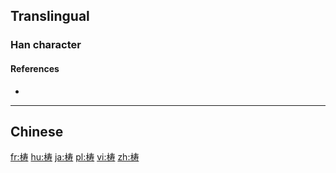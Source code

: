 {{also|檮}}
==Translingual==

===Han character===
{{Han char|rn=75|rad=木|as=07|sn=11|four=|canj=DQKI|ids=⿰木寿}}

====References====
* {{Han ref|kx=0531.131|hdz=21209.041|uh=68BC|ud=26812}}

----

==Chinese==
{{zh-see|檮}}

[[fr:梼]]
[[hu:梼]]
[[ja:梼]]
[[pl:梼]]
[[vi:梼]]
[[zh:梼]]